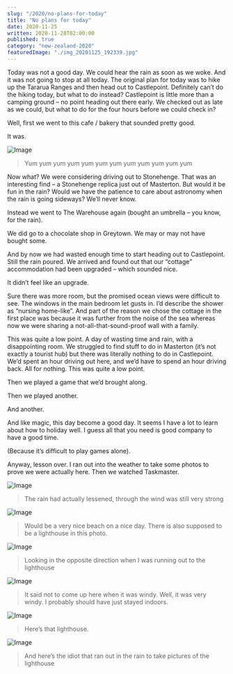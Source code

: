 ```yaml
---
slug: "/2020/no-plans-for-today"
title: "No plans for today"
date: 2020-11-25
written: 2020-11-28T02:00:00
published: true
category: "new-zealand-2020"
featuredImage: "./img_20201125_192339.jpg"
---
```


Today was not a good day. We could hear the rain as soon as we woke. And it was not going to stop at all today. The original plan for today was to hike up the Tararua Ranges and then head out to Castlepoint. Definitely can’t do the hiking today, but what to do instead? Castlepoint is little more than a camping ground – no point heading out there early. We checked out as late as we could, but what to do for the four hours before we could check in?

Well, first we went to this cafe / bakery that sounded pretty good.

It was.

![Image](img_20201125_105119.jpg)

> Yum yum yum yum yum yum yum yum yum yum yum yum

Now what? We were considering driving out to Stonehenge. That was an interesting find – a Stonehenge replica just out of Masterton. But would it be fun in the rain? Would we have the patience to care about astronomy when the rain is going sideways? We’ll never know.

Instead we went to The Warehouse again (bought an umbrella – you know, for the rain).

We did go to a chocolate shop in Greytown. We may or may not have bought some.

And by now we had wasted enough time to start heading out to Castlepoint. Still the rain poured. We arrived and found out that our “cottage” accommodation had been upgraded – which sounded nice.

It didn’t feel like an upgrade.

Sure there was more room, but the promised ocean views were difficult to see. The windows in the main bedroom let gusts in. I’d describe the shower as “nursing home-like”. And part of the reason we chose the cottage in the first place was because it was further from the noise of the sea whereas now we were sharing a not-all-that-sound-proof wall with a family.

This was quite a low point. A day of wasting time and rain, with a disappointing room. We struggled to find stuff to do in Masterton (it’s not exactly a tourist hub) but there was literally nothing to do in Castlepoint. We’d spent an hour driving out here, and we’d have to spend an hour driving back. All for nothing. This was quite a low point.

Then we played a game that we’d brought along.

Then we played another.

And another.

And like magic, this day become a good day. It seems I have a lot to learn about how to holiday well. I guess all that you need is good company to have a good time.

(Because it’s difficult to play games alone).

Anyway, lesson over. I ran out into the weather to take some photos to prove we were actually here. Then we watched Taskmaster.

![Image](img_20201125_191243.jpg)

> The rain had actually lessened, through the wind was still very strong

![Image](img_20201125_191413.jpg)

> Would be a very nice beach on a nice day. There is also supposed to be a lighthouse in this photo.

![Image](img_20201125_192525.jpg)

> Looking in the opposite direction when I was running out to the lighthouse

![Image](img_20201125_192339.jpg)

> It said not to come up here when it was windy. Well, it was very windy. I probably should have just stayed indoors.

![Image](img_20201125_192223.jpg)

> Here’s that lighthouse.

![Image](img_20201125_192233.jpg)

> And here’s the idiot that ran out in the rain to take pictures of the lighthouse
